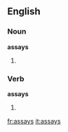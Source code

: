 ==English==

===Noun===
'''assays'''

# {{plural of|[[assay]]}}

===Verb===
'''assays'''

# {{third person singular of|[[assay]]}}

[[fr:assays]]
[[it:assays]]